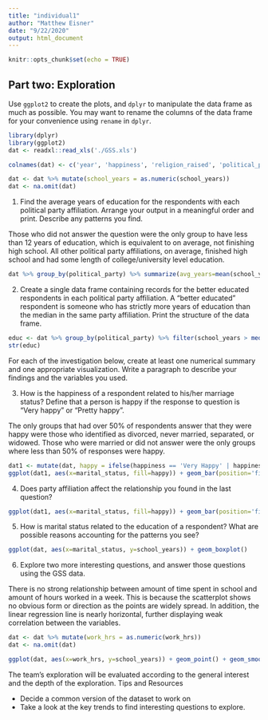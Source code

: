 ```yaml
---
title: "individual1"
author: "Matthew Eisner"
date: "9/22/2020"
output: html_document
---
```


```r
knitr::opts_chunk$set(echo = TRUE)
```


## Part two: Exploration

Use `ggplot2` to create the plots, and `dplyr` to manipulate the data frame as much as possible. You may want to rename the columns of the data frame for your convenience using `rename` in `dplyr`.

```r
library(dplyr)
library(ggplot2)
dat <- readxl::read_xls('./GSS.xls')

colnames(dat) <- c('year', 'happiness', 'religion_raised', 'political_party', 'sex', 'school_years', 'marital_status', 'work_hrs', 'id_num', 'ballot')

dat <- dat %>% mutate(school_years = as.numeric(school_years))
dat <- na.omit(dat)
```

1. Find the average years of education for the respondents with each political party affiliation. Arrange your output in a meaningful order and print. Describe any patterns you find.

Those who did not answer the question were the only group to have less than 12 years of education, which is equivalent to on average, not finishing high school. All other political party affiliations, on average, finished high school and had some length of college/university level education.

```r
dat %>% group_by(political_party) %>% summarize(avg_years=mean(school_years), .groups='drop') %>% arrange(avg_years)
```

2. Create a single data frame containing records for the better educated respondents in each political party affiliation. A “better educated” respondent is someone who has strictly more years of education than the median in the same party affiliation. Print the structure of the data frame.

```r
educ <- dat %>% group_by(political_party) %>% filter(school_years > median(school_years))
str(educ)
```    

For each of the investigation below, create at least one numerical summary and one appropriate visualization. Write a paragraph to describe your findings and the variables you used.

3. How is the happiness of a respondent related to his/her marriage status? Define that a person is happy if the response to question is “Very happy” or “Pretty happy”.

The only groups that had over 50% of respondents answer that they were happy were those who identified as divorced, never married, separated, or widowed. Those who were married or did not answer were the only groups where less than 50% of responses were happy.

```r
dat1 <- mutate(dat, happy = ifelse(happiness == 'Very Happy' | happiness == 'Pretty happy', TRUE, FALSE))
ggplot(dat1, aes(x=marital_status, fill=happy)) + geom_bar(position='fill')
```

4. Does party affiliation affect the relationship you found in the last question?

```r
ggplot(dat1, aes(x=marital_status, fill=happy)) + geom_bar(position='fill') + facet_wrap(~political_party) + theme(axis.text.x=element_text(angle =- 90, vjust = 0.5))
```

5. How is marital status related to the education of a respondent? What are possible reasons accounting for the patterns you see?

```r
ggplot(dat, aes(x=marital_status, y=school_years)) + geom_boxplot()
```

6. Explore two more interesting questions, and answer those questions using the GSS data.

There is no strong relationship between amount of time spent in school and amount of hours worked in a week. This is because the scatterplot shows no obvious form or direction as the points are widely spread. In addition, the linear regression line is nearly horizontal, further displaying weak correlation between the variables. 

```r
dat <- dat %>% mutate(work_hrs = as.numeric(work_hrs))
dat <- na.omit(dat)

ggplot(dat, aes(x=work_hrs, y=school_years)) + geom_point() + geom_smooth(method = "lm", se=FALSE)
```

The team’s exploration will be evaluated according to the general interest and the depth of the exploration.
Tips and Resources

* Decide a common version of the dataset to work on
* Take a look at the key trends to find interesting questions to explore. 
